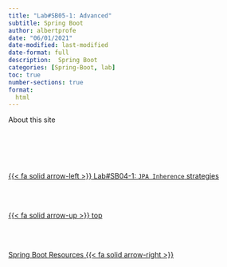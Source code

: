 ```yaml
---
title: "Lab#SB05-1: Advanced"
subtitle: Spring Boot
author: albertprofe
date: "06/01/2021"
date-modified: last-modified
date-format: full
description:  Spring Boot
categories: [Spring-Boot, lab]
toc: true
number-sections: true
format:
  html
---
```



About this site



<!--- navLinks -->
<br><br>
<div class=row>
<br>
<div class='column left previous'>
<br>
[{{< fa solid arrow-left >}} Lab#SB04-1: `JPA Inherence` strategies](/springboot/sblab4.qmd)
<br>
</div>
<br>
<div class='column center'>
<br>
[{{< fa solid arrow-up >}} top](#top)
<br>
</div>
<br>
<div class='column right next'>
<br>
[Spring Boot Resources  {{< fa solid arrow-right >}}](/springboot/resources.qmd)
<br>
</div>
<br>
</div>
